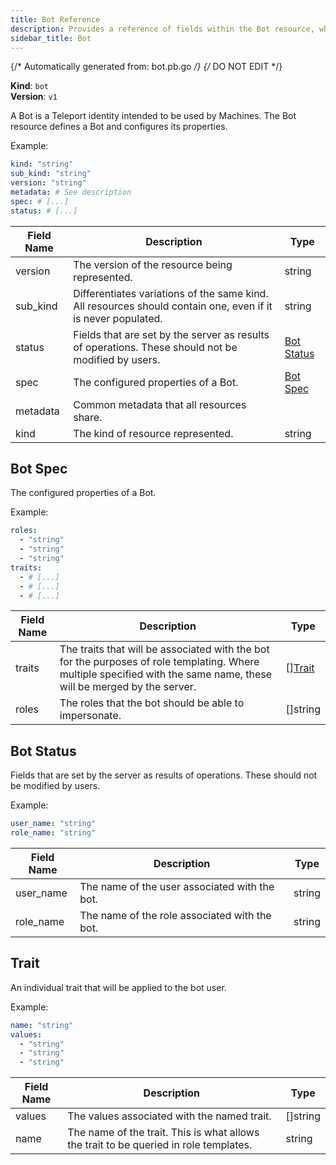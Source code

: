 ```yaml
---
title: Bot Reference
description: Provides a reference of fields within the Bot resource, which you can manage with tctl.
sidebar_title: Bot
---
```

{/* Automatically generated from: bot.pb.go */}
{/* DO NOT EDIT */}

**Kind**: `bot`<br/>
**Version**: `v1`

A Bot is a Teleport identity intended to be used by Machines. The Bot resource defines a Bot and configures its properties.

Example:

```yaml
kind: "string"
sub_kind: "string"
version: "string"
metadata: # See description
spec: # [...]
status: # [...]
```
|Field Name|Description|Type|
|---|---|---|
|version|The version of the resource being represented.|string|
|sub_kind|Differentiates variations of the same kind. All resources should contain one, even if it is never populated.|string|
|status|Fields that are set by the server as results of operations. These should not be modified by users.|[Bot Status](#bot-status)|
|spec|The configured properties of a Bot.|[Bot Spec](#bot-spec)|
|metadata|Common metadata that all resources share.||
|kind|The kind of resource represented.|string|

## Bot Spec

The configured properties of a Bot.


Example:

```yaml
roles: 
  - "string"
  - "string"
  - "string"
traits: 
  - # [...]
  - # [...]
  - # [...]
```

|Field Name|Description|Type|
|---|---|---|
|traits|The traits that will be associated with the bot for the purposes of role templating.  Where multiple specified with the same name, these will be merged by the server.|[][Trait](#trait)|
|roles|The roles that the bot should be able to impersonate.|[]string|

## Bot Status

Fields that are set by the server as results of operations. These should not be modified by users.


Example:

```yaml
user_name: "string"
role_name: "string"
```

|Field Name|Description|Type|
|---|---|---|
|user_name|The name of the user associated with the bot.|string|
|role_name|The name of the role associated with the bot.|string|

## Trait

An individual trait that will be applied to the bot user.


Example:

```yaml
name: "string"
values: 
  - "string"
  - "string"
  - "string"
```

|Field Name|Description|Type|
|---|---|---|
|values|The values associated with the named trait.|[]string|
|name|The name of the trait. This is what allows the trait to be queried in role templates.|string|

